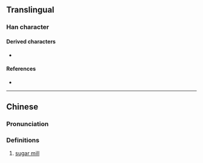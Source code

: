 {{character info}}
==Translingual==

===Han character===
{{Han char|rn=53|rad=广|as=11|sn=14|four=|canj=IYRL|ids=⿰广部}}

====Derived characters====
* {{l|mul|[[𫉾]]}}

====References====
* {{Han ref|kx=0350.141|hdz=20900.011|uh=5ECD|ud=24269}}

----

==Chinese==
{{zh-forms}}

===Pronunciation===
{{zh-pron
|m=bù
|m-s=
|dg=
|c=bou6
|c-t=
|g=
|h=pfs=
|j=
|mb=
|md=
|mn=phō͘
|mn-t=
|w=
|x=
|mc=y
|oc=y
|cat=n
}}

===Definitions===
{{zh-hanzi}}

# {{lb|zh|Hokkien|dated}} [[sugar mill]]